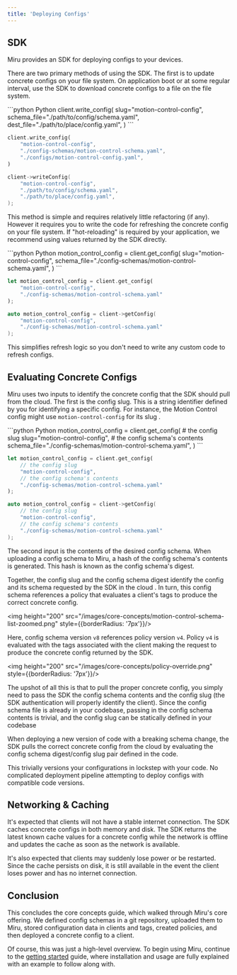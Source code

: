 ```yaml
---
title: 'Deploying Configs'
---
```


## SDK
Miru provides an SDK for deploying configs to your devices. 

There are two primary methods of using the SDK. The first is to update concrete configs on your file system. On application boot or at some regular interval, use the SDK to download concrete configs to a file on the file system.

<CodeGroup>
```python Python
client.write_config(
    slug="motion-control-config",
    schema_file="./path/to/config/schema.yaml",
    dest_file="./path/to/place/config.yaml",
)
```

```rust Rust
client.write_config(
    "motion-control-config",
    "./config-schemas/motion-control-schema.yaml",
    "./configs/motion-control-config.yaml",
)
```

```cpp C++
client->writeConfig(
    "motion-control-config",
    "./path/to/config/schema.yaml",
    "./path/to/place/config.yaml",
);
```
</CodeGroup>

This method is simple and requires relatively little refactoring (if any). However it requires you to write the code for refreshing the concrete config on your file system. If "hot-reloading" is required by your application, we recommend using values returned by the SDK directly.

<CodeGroup>
```python Python
motion_control_config = client.get_config(
    slug="motion-control-config",
    schema_file="./config-schemas/motion-control-schema.yaml",
)
```

```rust Rust
let motion_control_config = client.get_config(
    "motion-control-config",
    "./config-schemas/motion-control-schema.yaml"
);
```

```cpp C++
auto motion_control_config = client->getConfig(
    "motion-control-config",
    "./config-schemas/motion-control-schema.yaml"
);
```
</CodeGroup>

This simplifies refresh logic so you don't need to write any custom code to refresh configs.

## Evaluating Concrete Configs
Miru uses two inputs to identify the concrete config that the SDK should pull from the cloud. The first is the config slug. This is a string identifier defined by you for identifying a specific config. For instance, the Motion Control config might use `motion-control-config` for its slug .

<CodeGroup>
```python Python
motion_control_config = client.get_config(
    # the config slug
    slug="motion-control-config",
    # the config schema's contents
    schema_file="./config-schemas/motion-control-schema.yaml",
)
```

```rust Rust
let motion_control_config = client.get_config(
    // the config slug
    "motion-control-config",
    // the config schema's contents
    "./config-schemas/motion-control-schema.yaml"
);
```

```cpp C++
auto motion_control_config = client->getConfig(
    // the config slug
    "motion-control-config",
    // the config schema's contents
    "./config-schemas/motion-control-schema.yaml"
);
```
</CodeGroup>

The second input is the contents of the desired config schema. When uploading a config schema to Miru, a hash of the config schema's contents is generated. This hash is known as the config schema's digest. 

Together, the config slug and the config schema digest identify the config and its schema requested by the SDK in the cloud . In turn, this config schema references a policy that evaluates a client's tags to produce the correct concrete config.

<img height="200" src="/images/core-concepts/motion-control-schema-list-zoomed.png" style={{borderRadius: '7px'}}/>

Here, config schema version `v8` references policy version `v4`. Policy `v4` is evaluated with the tags associated with the client making the request to produce the concrete config returned by the SDK.

<img height="200" src="/images/core-concepts/policy-override.png" style={{borderRadius: '7px'}}/>

The upshot of all this is that to pull the proper concrete config, you simply need to pass the SDK the config schema contents and the config slug (the SDK authentication will properly identify the client). Since the config schema file is already in your codebase, passing in the config schema contents is trivial, and the config slug can be statically defined in your codebase

When deploying a new version of code with a breaking schema change, the SDK pulls the correct concrete config from the cloud by evaluating the config schema digest/config slug pair defined in the code. 

This trivially versions your configurations in lockstep with your code. No complicated deployment pipeline attempting to deploy configs with compatible code versions.

## Networking & Caching 
It's expected that clients will not have a stable internet connection. The SDK caches concrete configs in both memory and disk. The SDK returns the latest known cache values for a concrete config while the network is offline and updates the cache as soon as the network is available.

It's also expected that clients may suddenly lose power or be restarted. Since the cache persists on disk, it is still available in the event the client loses power and has no internet connection.

## Conclusion
This concludes the core concepts guide, which walked through Miru's core offering. We defined config schemas in a git repository, uploaded them to Miru, stored configuration data in clients and tags, created policies, and then deployed a concrete config to a client.

Of course, this was just a high-level overview. To begin using Miru, continue to the [getting started](/docs/basics/getting-started) guide, where installation and usage are fully explained with an example to follow along with.

